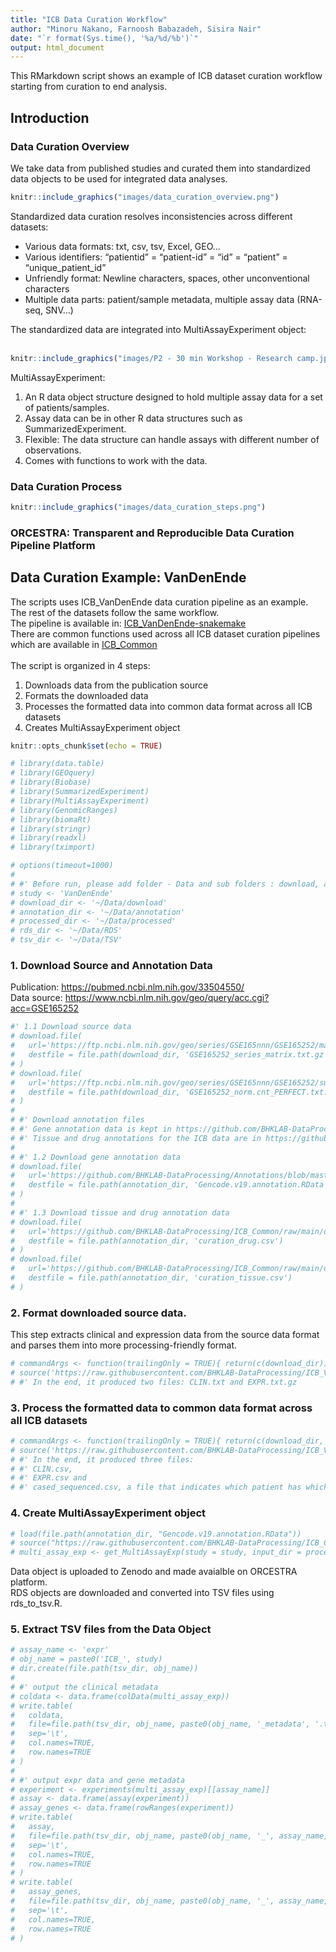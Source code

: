 ```yaml
---
title: "ICB Data Curation Workflow"
author: "Minoru Nakano, Farnoosh Babazadeh, Sisira Nair"
date: "`r format(Sys.time(), '%a/%d/%b')`"
output: html_document
---
```


This RMarkdown script shows an example of ICB dataset curation workflow starting from curation to end analysis.\

## Introduction
### Data Curation Overview
We take data from published studies and curated them into standardized data objects to be used for integrated data analyses.
```r
knitr::include_graphics("images/data_curation_overview.png")
```

Standardized data curation resolves inconsistencies across different datasets:\

* Various data formats: txt, csv, tsv, Excel, GEO...
* Various identifiers: "patientid" = "patient-id" = "id" = "patient" = "unique_patient_id"
* Unfriendly format: Newline characters, spaces, other unconventional characters
* Multiple data parts: patient/sample metadata, multiple assay data (RNA-seq, SNV...)

The standardized data are integrated into MultiAssayExperiment object:\
\
```r
knitr::include_graphics("images/P2 - 30 min Workshop - Research camp.jpg")
```

MultiAssayExperiment:\

1. An R data object structure designed to hold multiple assay data for a set of patients/samples.
2. Assay data can be in other R data structures such as SummarizedExperiment.
3. Flexible: The data structure can handle assays with different number of observations.
4. Comes with functions to work with the data.

### Data Curation Process
```r
knitr::include_graphics("images/data_curation_steps.png")
```

### ORCESTRA: Transparent and Reproducible Data Curation Pipeline Platform


## Data Curation Example: VanDenEnde
The scripts uses ICB_VanDenEnde data curation pipeline as an example. The rest of the datasets follow the same workflow.\
The pipeline is available in: [ICB_VanDenEnde-snakemake](https://github.com/BHKLAB-DataProcessing/ICB_VanDenEnde-snakemake)\
There are common functions used across all ICB dataset curation pipelines which are available in [ICB_Common](https://github.com/BHKLAB-DataProcessing/ICB_Common)\
\
The script is organized in 4 steps:\

1. Downloads data from the publication source
2. Formats the downloaded data
3. Processes the formatted data into common data format across all ICB datasets
4. Creates MultiAssayExperiment object

```r
knitr::opts_chunk$set(echo = TRUE)
```

```r
# library(data.table)
# library(GEOquery)
# library(Biobase)
# library(SummarizedExperiment)
# library(MultiAssayExperiment)
# library(GenomicRanges)
# library(biomaRt)
# library(stringr)
# library(readxl)
# library(tximport)
```

```r
# options(timeout=1000)
# 
# #' Before run, please add folder - Data and sub folders : download, annotation, processed, RDS and TSV 
# study <- 'VanDenEnde'
# download_dir <- '~/Data/download'
# annotation_dir <- '~/Data/annotation'
# processed_dir <- '~/Data/processed'
# rds_dir <- '~/Data/RDS'
# tsv_dir <- '~/Data/TSV'
```

### 1. Download Source and Annotation Data
Publication: [https://pubmed.ncbi.nlm.nih.gov/33504550/](https://pubmed.ncbi.nlm.nih.gov/33504550/)\
Data source: [https://www.ncbi.nlm.nih.gov/geo/query/acc.cgi?acc=GSE165252](https://www.ncbi.nlm.nih.gov/geo/query/acc.cgi?acc=GSE165252)

```r

#' 1.1 Download source data
# download.file(
#   url='https://ftp.ncbi.nlm.nih.gov/geo/series/GSE165nnn/GSE165252/matrix/GSE165252_series_matrix.txt.gz',
#   destfile = file.path(download_dir, 'GSE165252_series_matrix.txt.gz')
# )
# download.file(
#   url='https://ftp.ncbi.nlm.nih.gov/geo/series/GSE165nnn/GSE165252/suppl/GSE165252_norm.cnt_PERFECT.txt.gz',
#   destfile = file.path(download_dir, 'GSE165252_norm.cnt_PERFECT.txt.gz')
# )
# 
# #' Download annotation files
# #' Gene annotation data is kept in https://github.com/BHKLAB-DataProcessing/Annotations
# #' Tissue and drug annotations for the ICB data are in https://github.com/BHKLAB-DataProcessing/ICB_Common/tree/main/data
# 
# #' 1.2 Download gene annotation data
# download.file(
#   url='https://github.com/BHKLAB-DataProcessing/Annotations/blob/master/Gencode.v19.annotation.RData?raw=true',
#   destfile = file.path(annotation_dir, 'Gencode.v19.annotation.RData')
# )
# 
# #' 1.3 Download tissue and drug annotation data
# download.file(
#   url='https://github.com/BHKLAB-DataProcessing/ICB_Common/raw/main/data/curation_drug.csv',
#   destfile = file.path(annotation_dir, 'curation_drug.csv')
# )
# download.file(
#   url='https://github.com/BHKLAB-DataProcessing/ICB_Common/raw/main/data/curation_tissue.csv',
#   destfile = file.path(annotation_dir, 'curation_tissue.csv')
# )
```


### 2. Format downloaded source data. 
This step extracts clinical and expression data from the source data format and parses them into more processing-friendly format.
```r
# commandArgs <- function(trailingOnly = TRUE){ return(c(download_dir)) }
# source('https://raw.githubusercontent.com/BHKLAB-DataProcessing/ICB_VanDenEnde-snakemake/main/scripts/format_downloaded_data.R')
# #' In the end, it produced two files: CLIN.txt and EXPR.txt.gz
```


### 3. Process the formatted data to common data format across all ICB datasets
```r
# commandArgs <- function(trailingOnly = TRUE){ return(c(download_dir, processed_dir, annotation_dir)) }
# source('https://raw.githubusercontent.com/BHKLAB-DataProcessing/ICB_VanDenEnde-snakemake/main/scripts/Format_Data.R')
# #' In the end, it produced three files: 
# #' CLIN.csv, 
# #' EXPR.csv and 
# #' cased_sequenced.csv, a file that indicates which patient has which molecular profiles. In this case, all patients will have EXPR data only.
```

### 4. Create MultiAssayExperiment object
```r
# load(file.path(annotation_dir, "Gencode.v19.annotation.RData"))
# source("https://raw.githubusercontent.com/BHKLAB-DataProcessing/ICB_Common/main/code/get_MultiAssayExp.R")
# multi_assay_exp <- get_MultiAssayExp(study = study, input_dir = processed_dir)
```

Data object is uploaded to Zenodo and made avaialble on ORCESTRA platform.\
RDS objects are downloaded and converted into TSV files using rds_to_tsv.R.

### 5. Extract TSV files from the Data Object
```r
# assay_name <- 'expr'
# obj_name = paste0('ICB_', study)
# dir.create(file.path(tsv_dir, obj_name))
# 
# #' output the clinical metadata
# coldata <- data.frame(colData(multi_assay_exp))
# write.table(
#   coldata, 
#   file=file.path(tsv_dir, obj_name, paste0(obj_name, '_metadata', '.tsv')), 
#   sep='\t',
#   col.names=TRUE, 
#   row.names=TRUE
# )
# 
# #' output expr data and gene metadata
# experiment <- experiments(multi_assay_exp)[[assay_name]]
# assay <- data.frame(assay(experiment))
# assay_genes <- data.frame(rowRanges(experiment))
# write.table(
#   assay, 
#   file=file.path(tsv_dir, obj_name, paste0(obj_name, '_', assay_name, '.tsv')),  
#   sep='\t',
#   col.names=TRUE, 
#   row.names=TRUE
# )
# write.table(
#   assay_genes, 
#   file=file.path(tsv_dir, obj_name, paste0(obj_name, '_', assay_name, '_genes.tsv')),  
#   sep='\t',
#   col.names=TRUE, 
#   row.names=TRUE
# )
```
